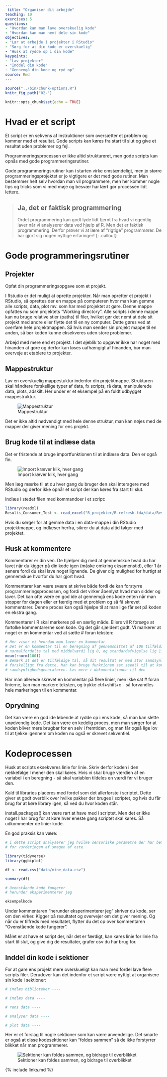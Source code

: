 ```yaml
---
 title: "Organiser dit arbejde"
teaching: 10
exercises: 5
questions:
- "Hvordan kan man lave overskuelig kode"
- "Hvordan kan man nemt dele sin kode"
objectives:
- "Lær at arbejde i projekter i RStudio"
- "Sørg for at din kode er overskuelig"
- "Husk at rydde op i din kode"
keypoints:
- "Lav projekter"
- "Inddel din kode"
- "Gennemgå din kode og ryd op"
source: Rmd
---
```


```r
source("../bin/chunk-options.R")
knitr_fig_path("02-")
```

```r
knitr::opts_chunk$set(echo = TRUE)
```

# Hvad er et script
Et script er en sekvens af instruktioner som oversætter et problem og kommer med et resultat. Gode scripts kan køres fra start til slut og give et resultat uden problemer og fejl.

Programmeringsprocessen er ikke altid struktureret, men gode scripts kan opnås med gode programmeringsrutiner.

Gode programmeringsrutiner kan i starten virke omstændeligt, men jo større programmeringsprojektet er jo vigtigere er det med gode rutiner. Man bestemmer helt selv hvordan man vil programmere, men her kommer nogle tips og tricks som vi med møje og besvær har lært gør processen lidt lettere.

> ## Ja, det er faktisk programmering
>
> Ordet programmering kan godt lyde lidt fjernt fra hvad vi egentlig laver
> når vi analyserer data ved hjælp af R.
> Men det er faktisk programmering. Derfor prøver vi at lære af "rigtige"
> programmører. De har gjort sig nogen nyttige erfaringer!
{: .callout}


# Gode programmeringsrutiner
## Projekter
Opfat din programmeringsopgave som et projekt.

I Rstudio er det muligt at oprette projekter. Når man opretter et projekt i RStudio, så oprettes der en mappe på computeren hvor man kan gemme alle scripts, data, plot mv. som har med projektet at gøre. Denne mappe opfattes nu som projektets "Working directory". Alle scripts i denne mappe kan nu bruge relative stier (paths) til filer, hvilket gør det nemt at dele sit projekt med andre eller flytte det til en ny computer. Dette gøres ved at overføre hele projektmappen. Så hvis man sender sin projekt mappe til en anden, så bør koden kunne eksekveres uden store problemer.

Arbejd med mere end et projekt. I det øjeblik to opgaver ikke har noget med hinanden at gøre og derfor kan løses uafhængigt af hinanden, bør man overveje at etablere to projekter.

## Mappestruktur
Lav en overskuelig mappestuktur indenfor din projektmappe. Strukturen skal håndtere forskellige typer af data, fx scripts, rå data, manipulerede data, plots, adskilt. Her under er et eksempel på en fuldt udbygget mappestruktur. 

![Mappestruktur](../fig/rstudio_project_files.jpeg)

Det er ikke altid nødvendigt med hele denne struktur, man kan nøjes med de mapper der giver mening for ens projekt.

## Brug kode til at indlæse data
Det er fristende at bruge importfunktionen til at indlæse data. Den er også fin.

![Import kræver klik, hver gang](../fig/import_recording.gif)

Men læg mærke til at du hver gang du bruger den skal interagere med RStudio og derfor ikke opnår et script der kan køres fra start til slut.

Indlæs i stedet filen med kommandoer i et script:

```r
library(readxl)
Results_Consumer_Test <- read_excel("R_projekter/R-refresh-fda/data/Results Consumer Test.xlsx")
```

Hvis du sørger for at gemme data i en data-mappe i din RStudio projektmappe, og indlæser herfra, sikrer du at data altid følger med projektet.

## Husk at kommentere
Kommentarer er din ven. De hjælper dig med at gennemskue hvad du har lavet når du kigger på din kode igen (måske omkring eksamenstid), eller 1 år senere fordi du skal lave noget lignende. De giver dig mulighed for hurtigt at gennemskue hvorfor du har gjort hvad.

Kommentarer kan være svære at skrive både fordi de kan forstyrre programmeringsprocessen, og fordi det virker åbenlyst hvad man sidder og laver. Det kan ofte være en god ide at gennemgå ens kode enten når man stopper for dagen eller er færdig med et problem og så få skrevet kommentarer. Denne proces kan også hjælpe til at man lige får set på koden en ekstra gang.

Kommentarer i R skal markeres på en særlig måde. Ellers vil R forsøge at
fortolke kommentarerne som kode. Og det går sjældent godt. Vi markerer
at noget er en kommentar ved at sætte # foran teksten:

```r
# Her viser vi hvordan man laver en kommentar
# Det er en kommentar til en beregning af gennemsnittet af 100 tilfældige
# normalfordelte tal med middelværdi lig 0, og standardafvigelse lig 1: 
mean(rnorm(100))
# Bemærk at det er tilfældige tal, så dit resultat er med stor sandsynlighed
# forskelligt fra dette. Man kan bruge funktionen set.seed() til at kontrollere
# sandsynlighedsgeneratoren. Læs mere i dokumentationen til den
```
Har man allerede skrevet en kommentar på flere linier, men ikke sat # foran 
linierne, kan man markere teksten, og trykke ctrl+shift+c - så forvandles 
hele markeringen til en kommentar.


## Oprydning
Det kan være en god ide løbende at rydde op i ens kode, så man kan slette unødvendig kode. Det kan være en kedelig proces, men man sørger for at koden bliver mere brugbar for en selv i fremtiden, og man får også lige lov til at tjekke igennem om koden nu også er skrevet sekventiel.

# Kodeprocessen
Husk at scripts eksekveres linie for linie. Skriv derfor koden i den rækkefølge I mener den skal køres. Hvis vi skal bruge værdien af en variabel i en beregning - så skal variablen tildeles en værdi før vi bruger den.

Kald til libraries placeres med fordel som det allerførste i scriptet. Dette giver et godt overblik over hvilke pakker der bruges i scriptet, og hvis du får brug for at køre library igen, så ved du hvor koden står.

install.packages() kan være rart at have med i scriptet. Men det er ikke noget I har brug for at køre hver eneste gang scriptet skal køres. Så udkommenter de linier kode.

En god praksis kan være:
```r
# i dette script analyserer jeg hvilke sensoriske parametre der har betydning 
# for vurderingen af smagen af oste.

library(tidyverse)
library(ggbiplot)

df <- read.csv("data/mine_data.csv")

summary(df)

# Ovenstående kode fungerer
# herunder eksperimenterer jeg

eksempelkode

```

Under kommentaren "herunder eksperimenterer jeg" skriver du kode, ser om den virker. Kigger på resultatet og overvejer om det giver mening. Og når du er tilfreds med resultatet, flytter du det op over kommentaren "Ovenstående kode fungerer".

Målet er at have et script der, når det er færdigt, kan køres linie for linie fra 
start til slut, og give dig de resultater, grafer osv du har brug for.

## Inddel din kode i sektioner
For at gøre ens projekt mere overskueligt kan man med fordel lave flere scripts filer. Derudover kan det indenfor et script være nyttigt at organisere sin kode i sektioner:
```r
# indlæs biblioteker ----

# indlæs data ----

# rens data ----

# analyser data ----

# plot data ----

```

Her er et forslag til nogle sektioner som kan være anvendelige. Det smarte er også at disse kodesektioner kan "foldes sammen" så de ikke forstyrrer blikket når man programmerer.

![Sektioner kan foldes sammen, og bidrage til overblikket](../fig/sections_foldning.gif)






{% include links.md %}